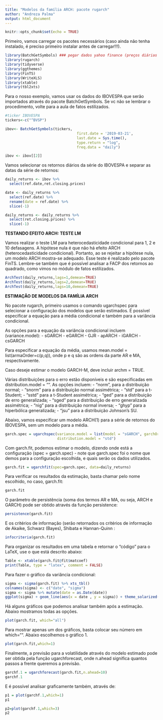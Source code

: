 ```yaml
---
title: "Modelos da família ARCH: pacote rugarch"
author: "Andreza Palma"
output: html_document
---
```


```r
knitr::opts_chunk$set(echo = TRUE)
```

Primeiro, vamos carregar os pacotes necessários (caso ainda não tenha instalado, é preciso primeiro instalar antes de carregar!!!).

```r
library(BatchGetSymbols) ### pegar dados yahoo finance (preços diárias ativos negociados em bolsa)
library(rugarch)
library(tidyverse)
library(ggthemes) 
library(FinTS)
library(WriteXLS)
library(xtable)
library(tbl2xts)
```

Para o nosso exemplo, vamos usar os dados do IBOVESPA que serão importados através do pacote BatchGetSymbols. Se vc não se lembrar o procedimento, volte para a aula de fatos estilizados. 

```r
#ticker IBOVESPA
tickers<-c("^BVSP")

ibov<- BatchGetSymbols(tickers,
                                 first.date = '2019-03-21',
                                 last.date = Sys.time(),
                                 type.return = "log",
                                 freq.data = "daily")

ibov <- ibov[[2]]
```

Vamos selecionar os retornos diários da série do IBOVESPA e separar as datas da série de retornos:

```r
daily_returns <- ibov %>% 
  select(ref.date,ret.closing.prices)

date <- daily_returns %>%
  select(ref.date) %>% 
  rename(date = ref.date) %>% 
  slice(-1)

daily_returns <- daily_returns %>%
  select(ret.closing.prices) %>% 
  slice(-1)

```

**TESTANDO EFEITO ARCH: TESTE LM**

Vamos realizar o teste LM para heterocedasticidade condicional para 1, 2 e 10 defasagens. A hipótese nula é que não há efeito ARCH (heterocedasticidade condicional). Portanto, ao se rejeitar a hipótese nula, um modelo ARCH mostra-se adequado. Esse teste é realizado pelo pacote FinTS. Lembre-se também que é possível analisar a FACP dos retornos ao quadrado, como vimos no módulo de fatos estilizados. 

```r
ArchTest(daily_returns,lags=1,demean=TRUE)
ArchTest(daily_returns,lags=2,demean=TRUE)
ArchTest(daily_returns,lags=10,demean=TRUE)
```



**ESTIMAÇÃO DE MODELOS DA FAMÍLIA ARCH**

No pacote rugarch, primeiro usamos o comando ugarchspec para selecionar a configuração dos modelos que serão estimados. É possível especificar a equação para a média condicional e também para a variância condicional. 

As opções para a equação da variância condicional incluem (variance.model):
- sGARCH
- eGARCH
- GJR
- apARCH
- iGARCH
- csGARCH

Para especificar a equação da média, usamos mean.model = list(armaOrder=c(p,q)), onde p e q são as ordens da parte AR e MA, respectivamente. 

Caso deseje estimar o modelo GARCH-M, deve incluir archm = TRUE.

Várias distribuições para o erro estão disponíveis e são especificadas em distribution.model = "". As opções incluem:
- “norm”, para a distribuição normal;
- “snorm” para a distribuição normal assimétrica;
- “std” para a t-Student;
- “sstd” para a t-Student assimétrica;
- “ged” para a distribuição de erro generalizada;
- “sged” para a distribuição de erro generalizada assimétrica;
- “nig” para a distribuição normal inversa;
- “ghyp” para a hiperbólica generalizada;
- “jsu” para a distribuição Johnson’s SU.

Abaixo, vamos especificar um modelo ARCH(1) para a série de retornos do IBOVESPA, sem um modelo para a média.  

```r
garch.spec = ugarchspec(variance.model = list(model = "sGARCH", garchOrder = c(1, 0)), mean.model = list(armaOrder=c(0,0),include.mean = FALSE),
                        distribution.model = "std")
```


Com garch.fit, podemos estimar o modelo, dizendo onde está a configuração (spec = garch.spec) - note que garch.spec foi o nome que demos para a configuração escolhida, e quais serão os dados utilizados. 

```r
garch.fit = ugarchfit(spec=garch.spec, data=daily_returns)
```

Para verificar os resultados da estimação, basta chamar pelo nome escolhido, no caso, garch.fit:

```r
garch.fit 
```


O parâmetro de persistência (soma dos termos AR e MA, ou seja, ARCH e GARCH) pode ser obtido através da função persistence:

```r
persistence(garch.fit)
```

E os critérios de informação (serão retornados os critérios de informação de Akaike, Schwarz (Bayes), Shibata e Hannan-Quinn :

```r
infocriteria(garch.fit)
```

Para organizar os resultados em uma tabela e retornar o "código" para o LaTeX, use o que está descrito abaixo:

```r
Table <- xtable(garch.fit@fit$matcoef)
print(Table, type = "latex", comment = FALSE)
```

Para fazer o gráfico da variância condicional:

```r


sigma <- sigma(garch.fit) %>% xts_tbl() 
colnames(sigma) <- c("date", "sigma") 
sigma <- sigma %>% mutate(date = as.Date(date))
ggplot(sigma) + geom_line(aes(x = date , y = sigma)) + theme_solarized()
```


Há alguns gráficos que podemos analisar também após a estimação. Abaixo mostramos todas as opções. 

```r
plot(garch.fit, which="all")
```

Para mostrar apenas um dos gráficos, basta colocar seu número em which="". Abaixo escolhemos o gráfico 1. 

```r
plot(garch.fit,which=1)
```

Finalmente, a previsão para a volatilidade através do modelo estimado pode ser obtida pela função ugarchforecast, onde n.ahead significa quantos passos a frente queremos a previsão. 

```r
garchf.1 = ugarchforecast(garch.fit,n.ahead=10)
garchf.1
```

E é possível analisar graficamente também, através de: 

```r
p1 = plot(garchf.1,which=1)
p1

p2=plot(garchf.1,which=3)
p2
```




